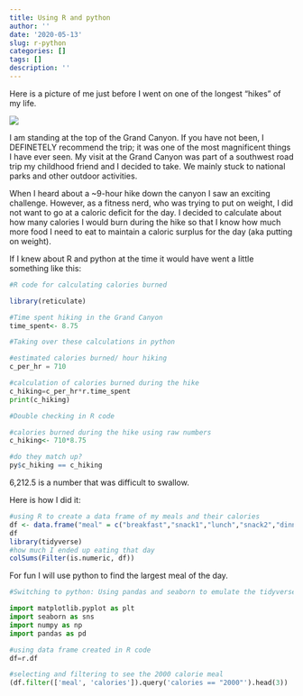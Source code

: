 ```yaml
---
title: Using R and python
author: ''
date: '2020-05-13'
slug: r-python
categories: []
tags: []
description: ''
---
```


Here is a picture of me just before I went on one of the longest "hikes" of my life.

![](/blog/2020-05-13-r-python_files/blogpic.jpg)

  I am standing at the top of the Grand Canyon. If you have not been, I DEFINETELY recommend the trip; it was one of the most magnificent things I have ever seen. My visit at the Grand Canyon was part of a southwest road trip my childhood friend and I decided to take. We mainly stuck to national parks and other outdoor activities. 
  
  When I heard about a ~9-hour hike down the canyon I saw an exciting challenge. However, as a fitness nerd, who was trying to put on weight, I did not want to go at a caloric deficit for the day. I decided to calculate about how many calories I would burn during the hike so that I know how much more food I need to eat to maintain a caloric surplus for the day (aka putting on weight).
  
  If I knew about R and python at the time it would have went a little something like this:

```R
#R code for calculating calories burned

library(reticulate)

#Time spent hiking in the Grand Canyon
time_spent<- 8.75
```



```python
#Taking over these calculations in python

#estimated calories burned/ hour hiking
c_per_hr = 710

#calculation of calories burned during the hike
c_hiking=c_per_hr*r.time_spent
print(c_hiking)
```

```R
#Double checking in R code

#calories burned during the hike using raw numbers
c_hiking<- 710*8.75

#do they match up?
py$c_hiking == c_hiking
```

6,212.5 is a number that was difficult to swallow. 


Here is how I did it:

```R
#using R to create a data frame of my meals and their calories
df <- data.frame("meal" = c("breakfast","snack1","lunch","snack2","dinner","snack3"), "calories" = c(1725, 500, 1875, 450, 2000, 550))
df
library(tidyverse)
#how much I ended up eating that day
colSums(Filter(is.numeric, df))
```

For fun I will use python to find the largest meal of the day.

```python
#Switching to python: Using pandas and seaborn to emulate the tidyverse

import matplotlib.pyplot as plt 
import seaborn as sns 
import numpy as np 
import pandas as pd 

#using data frame created in R code
df=r.df

#selecting and filtering to see the 2000 calorie meal
(df.filter(['meal', 'calories']).query('calories == "2000"').head(3))

```

